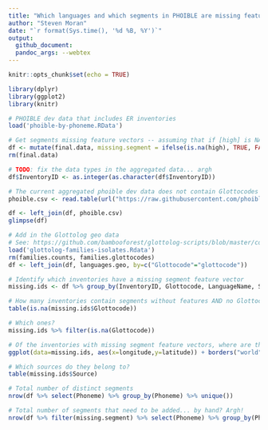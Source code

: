 ```yaml
---
title: "Which languages and which segments in PHOIBLE are missing feature vectors?"
author: "Steven Moran"
date: "`r format(Sys.time(), '%d %B, %Y')`"
output:
  github_document:
  pandoc_args: --webtex
---
```

  
```r
knitr::opts_chunk$set(echo = TRUE)
```

```r
library(dplyr)
library(ggplot2)
library(knitr)
```

```r
# PHOIBLE dev data that includes ER inventories
load('phoible-by-phoneme.RData')

# Get segments missing feature vectors -- assuming that if [high] is NA, then the segment is not specified
df <- mutate(final.data, missing.segment = ifelse(is.na(high), TRUE, FALSE))
rm(final.data)

# TODO: fix the data types in the aggregated data... argh
df$InventoryID <- as.integer(as.character(df$InventoryID))
```

```r
# The current aggregated phoible dev data does not contain Glottocodes -- add em via the phoible inventory
phoible.csv <- read.table(url("https://raw.githubusercontent.com/phoible/dev/master/mappings/InventoryID-LanguageCodes.tsv"), sep="\t", header=TRUE, stringsAsFactors = FALSE, quote="\"")

df <- left_join(df, phoible.csv)
glimpse(df)
```

```r
# Add in the Glottolog geo data
# See: https://github.com/bambooforest/glottolog-scripts/blob/master/coverage/get_glottolog_data.md
load('glottolog-families-isolates.Rdata')
rm(families.counts, families.glottocodes)
df <- left_join(df, languages.geo, by=c("Glottocode"="glottocode"))
```

```r
# Identify which inventories have a missing segment feature vector
missing.ids <- df %>% group_by(InventoryID, Glottocode, LanguageName, Source, latitude, longitude, macroarea) %>% filter(missing.segment) %>% distinct(InventoryID)
```

```r
# How many inventories contain segments without features AND no Glottocode?
table(is.na(missing.ids$Glottocode))
```
```r
# Which ones?
missing.ids %>% filter(is.na(Glottocode))
```

```r
# Of the inventories with missing segment feature vectors, where are they?
ggplot(data=missing.ids, aes(x=longitude,y=latitude)) + borders("world", colour="gray50", fill="gray50") + geom_point()
```

```r
# Which sources do they belong to?
table(missing.ids$Source)
```

```r
# Total number of distinct segments
nrow(df %>% select(Phoneme) %>% group_by(Phoneme) %>% unique())
```

```r
# Total number of segments that need to be added... by hand? Argh!
nrow(df %>% filter(missing.segment) %>% select(Phoneme) %>% group_by(Phoneme) %>% unique())
```

